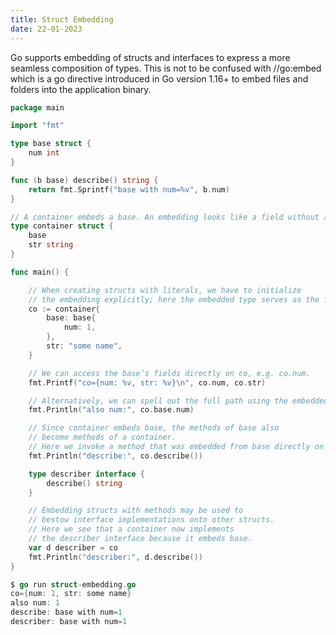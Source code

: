 ```yaml
---
title: Struct Embedding
date: 22-01-2023
---
```


Go supports embedding of structs and interfaces to express a more seamless composition of types. This is not to be confused with //go:embed which is a go directive introduced in Go version 1.16+ to embed files and folders into the application binary.

```go
package main

import "fmt"

type base struct {
    num int
}

func (b base) describe() string {
    return fmt.Sprintf("base with num=%v", b.num)
}

// A container embeds a base. An embedding looks like a field without a name.
type container struct {
    base
    str string
}

func main() {

    // When creating structs with literals, we have to initialize
    // the embedding explicitly; here the embedded type serves as the field name.
    co := container{
        base: base{
            num: 1,
        },
        str: "some name",
    }

    // We can access the base’s fields directly on co, e.g. co.num.
    fmt.Printf("co={num: %v, str: %v}\n", co.num, co.str)

    // Alternatively, we can spell out the full path using the embedded type name.
    fmt.Println("also num:", co.base.num)

    // Since container embeds base, the methods of base also
    // become methods of a container.
    // Here we invoke a method that was embedded from base directly on co.
    fmt.Println("describe:", co.describe())

    type describer interface {
        describe() string
    }

    // Embedding structs with methods may be used to
    // bestow interface implementations onto other structs.
    // Here we see that a container now implements
    // the describer interface because it embeds base.
    var d describer = co
    fmt.Println("describer:", d.describe())
}
```

```go
$ go run struct-embedding.go
co={num: 1, str: some name}
also num: 1
describe: base with num=1
describer: base with num=1
```
